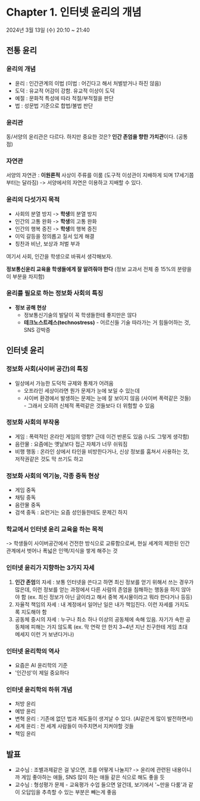 
# Chapter 1. 인터넷 윤리의 개념

<Callout>2024년 3월 13일 (수) 20:10 ~ 21:40</Callout>

## 전통 윤리

### 윤리의 개념

- 윤리 : 인간관계의 이법 (이법 : 어긴다고 해서 처벌받거나 하진 않음)
- 도덕 : 유교적 어감이 강함. 유교적 이상이 도덕
- 예절 : 문화적 특성에 따라 적절/부적절을 판단
- 법 : 성문법 기준으로 합법/불법 판단

### 윤리관

동/서양의 윤리관은 다르다. 하지만 중요한 것은? **인간 존엄을 향한 가치관**이다. (공통점)

### 자연관

서양의 자연관 : **이원론적** 사상이 주류를 이룸 (도구적 이성관이 지배하게 되며 17세기쯤부터는 달라짐)
-> 서양에서의 자연은 이용하고 지배할 수 있다.

### 윤리의 다섯가지 목적

- 사회의 분열 방지 -> **학생**의 분열 방지
- 인간의 고통 완화 -> **학생**의 고통 완화
- 인간의 행복 증진 -> **학생**의 행복 증진
- 이익 갈등을 정의롭고 질서 있게 해결
- 칭찬과 비난, 보상과 처벌 부과

여기서 사회, 인간을 학생으로 바꿔서 생각해보자.

**정보통신윤리 교육을 학생들에게 잘 알려줘야 한다** (정보 교과서 전체 중 15%의 분량을 이 부분을 차지함)

### 윤리를 필요로 하는 정보화 사회의 특징

- **정보 공해 현상**
  - 정보통신기술의 발달이 꼭 학생들한테 좋지만은 않다
  - **테크노스트레스(technostress)** - 어르신들 기술 따라가는 거 힘들어하는 것, SNS 강박증

## 인터넷 윤리

### 정보화 사회(사이버 공간)의 특징

- 일상에서 가능한 도덕적 규제와 통제가 어려움
  - 오프라인 세상이라면 뭔가 문제가 눈에 보일 수 있는데
  - 사이버 환경에서 발생하는 문제는 눈에 잘 보이지 않음 (사이버 폭력같은 것들) - 그래서 오히려 신체적 폭력같은 것들보다 더 위험할 수 있음

### 정보화 사회의 부작용

- 게임 : 폭력적인 온라인 게임의 영향? 근데 이건 반론도 있음 (나도 그렇게 생각함)
- 음란물 : 요즘에는 옛날보다 접근 자체가 너무 쉬워짐
- 비행 행동 : 온라인 상에서 타인을 비방한다거나, 신상 정보를 훔쳐서 사용하는 것, 저작권같은 것도 막 쓰기도 하고

### 정보화 사회의 역기능, 각종 중독 현상

- 게임 중독
- 채팅 중독
- 음란물 중독
- 검색 중독 : 요런거는 요즘 성인들한테도 문제긴 하지

### 학교에서 인터넷 윤리 교육을 하는 목적

-> 학생들이 사이버공간에서 건전한 방식으로 교류함으로써, 현실 세계의 제한된 인간관계에서 벗어나 폭넓은 인맥/지식을 쌓게 해주는 것

### 인터넷 윤리가 지향하는 3가지 자세

1. **인간 존엄**의 자세 : 보통 인터넷을 쓴다고 하면 최신 정보를 얻기 위해서 쓰는 경우가 많은데, 이런 정보를 얻는 과정에서 다른 사람의 존엄을 침해하는 행동을 하지 않아야 함 (ex. 최신 정보가 아닌 글이라고 해서 중복 게시물이라고 뭐라 한다거나 등등)
2. 자율적 책임의 자세 : 내 계정에서 일어난 일은 내가 책임진다. 이런 자세를 가지도록 지도해야 함
3. 공동체 중시의 자세 : 누구나 최소 하나 이상의 공동체에 속해 있음. 자기가 속한 공동체에 피해는 가지 않도록 (ex. 막 연락 안 한지 3~4년 지난 친구한테 게임 초대 메세지 이런 거 보낸다거나)

### 인터넷 윤리학의 역사

- 요즘은 AI 윤리학의 기준
- '인간성'이 제일 중요하다

### 인터넷 윤리학의 하위 개념

- 처방 윤리
- 예방 윤리
- 변혁 윤리 : 기존에 없던 법과 제도들이 생겨날 수 있다. (AI같은게 많이 발전하면서)
- 세계 윤리 : 전 세계 사람들이 마주치면서 지켜야할 것들
- 책임 윤리

## 발표

- 교수님 : 조별과제같은 걸 넣으면, 조를 어떻게 나눌지? -> 윤리에 관련된 내용이니까 게임 좋아하는 애들, SNS 많이 하는 애들 같은 식으로 해도 좋을 듯
- 교수님 : 형성평가 문제 - 교육평가 수업 들으면 알건데, 보기에서 '~만을 다룸'과 같이 오답임을 추측할 수 있는 부분은 빼는게 좋음

